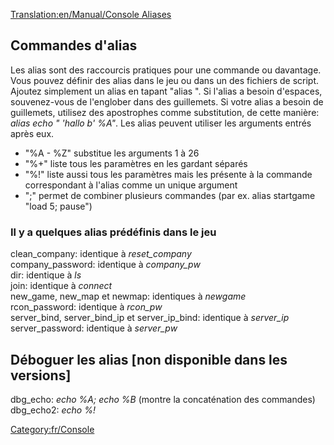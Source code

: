 [[Translation:en/Manual/Console Aliases]]


== Commandes d'alias ==
Les alias sont des raccourcis pratiques pour une commande ou davantage. Vous pouvez définir des alias dans le jeu ou dans un des fichiers de script. Ajoutez simplement un alias en tapant "alias <cequevousvoulez>". Si l'alias a besoin d'espaces, souvenez-vous de l'englober dans des guillemets. Si votre alias a besoin de guillemets, utilisez des apostrophes comme substitution, de cette manière:
''alias echo " 'hallo b' %A"''.
Les alias peuvent utiliser les arguments entrés après eux.
*"%A - %Z" substitue les arguments 1 à 26
*"%+" liste tous les paramètres en les gardant séparés
*"%!" liste aussi tous les paramètres mais les présente à la commande correspondant à l'alias comme un unique argument
*";" permet de combiner plusieurs commandes (par ex. alias startgame "load 5; pause")

=== Il y a quelques alias prédéfinis dans le jeu ===
; clean_company: identique à ''reset_company''
; company_password: identique à ''company_pw''
; dir: identique à ''ls''
; join: identique à ''connect''
; new_game, new_map et newmap: identiques à ''newgame''
; rcon_password: identique à ''rcon_pw''
; server_bind, server_bind_ip et server_ip_bind: identique à ''server_ip''
; server_password: identique à ''server_pw''

== Déboguer les alias [non disponible dans les versions] ==
; dbg_echo: ''echo %A; echo %B'' (montre la concaténation des commandes)
; dbg_echo2: ''echo %!''

[[Category:fr/Console]]